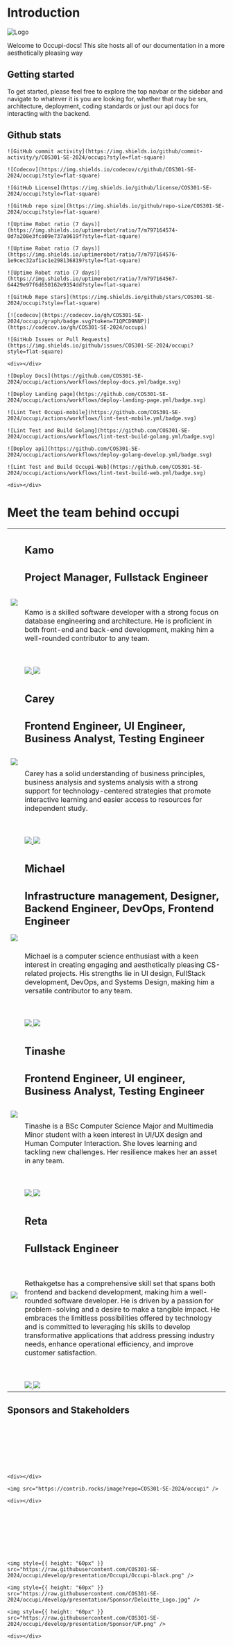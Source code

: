 # Introduction

![Logo](https://raw.githubusercontent.com/COS301-SE-2024/occupi/develop/presentation/Occupi/Occupi-black.png)

Welcome to Occupi-docs! This site hosts all of our documentation in a more aesthetically pleasing way

## Getting started

To get started, please feel free to explore the top navbar or the sidebar and navigate to whatever it is you are looking for, whether that may be srs, architecture, deployment, coding standards or just our api docs for interacting with the backend.

## Github stats

<div style={{ display: 'flex', justifyContent: 'space-between', flexWrap: "wrap" }}>
    <div></div>

    ![GitHub commit activity](https://img.shields.io/github/commit-activity/y/COS301-SE-2024/occupi?style=flat-square)

    ![Codecov](https://img.shields.io/codecov/c/github/COS301-SE-2024/occupi?style=flat-square)

    ![GitHub License](https://img.shields.io/github/license/COS301-SE-2024/occupi?style=flat-square)

    ![GitHub repo size](https://img.shields.io/github/repo-size/COS301-SE-2024/occupi?style=flat-square)

    ![Uptime Robot ratio (7 days)](https://img.shields.io/uptimerobot/ratio/7/m797164574-0d7a208e3fca09e737a9619f?style=flat-square)

    ![Uptime Robot ratio (7 days)](https://img.shields.io/uptimerobot/ratio/7/m797164576-1e9cec32af1ac1e298136819?style=flat-square)

    ![Uptime Robot ratio (7 days)](https://img.shields.io/uptimerobot/ratio/7/m797164567-64429e97f6d650162e9354dd?style=flat-square)

    ![GitHub Repo stars](https://img.shields.io/github/stars/COS301-SE-2024/occupi?style=flat-square)

    [![codecov](https://codecov.io/gh/COS301-SE-2024/occupi/graph/badge.svg?token=71QPCD9NNP)](https://codecov.io/gh/COS301-SE-2024/occupi)

    ![GitHub Issues or Pull Requests](https://img.shields.io/github/issues/COS301-SE-2024/occupi?style=flat-square)

    <div></div>

</div>

<div style={{ display: 'flex', justifyContent: 'space-between', flexWrap: "wrap" }}>
    <div></div>

    ![Deploy Docs](https://github.com/COS301-SE-2024/occupi/actions/workflows/deploy-docs.yml/badge.svg)

    ![Deploy Landing page](https://github.com/COS301-SE-2024/occupi/actions/workflows/deploy-landing-page.yml/badge.svg)

    ![Lint Test Occupi-mobile](https://github.com/COS301-SE-2024/occupi/actions/workflows/lint-test-mobile.yml/badge.svg)

    ![Lint Test and Build Golang](https://github.com/COS301-SE-2024/occupi/actions/workflows/lint-test-build-golang.yml/badge.svg)

    ![Deploy api](https://github.com/COS301-SE-2024/occupi/actions/workflows/deploy-golang-develop.yml/badge.svg)

    ![Lint Test and Build Occupi-Web](https://github.com/COS301-SE-2024/occupi/actions/workflows/lint-test-build-web.yml/badge.svg)

    <div></div>

</div>

# Meet the team behind occupi
<table style={{borderWidth: "1px", width: "100%", fontFamily: "Arial, sans-serif", borderCollapse: "collapse"}}>
  <tbody>
  <tr>
    <td style={{verticalAlign: "top", width: "auto", border: "0", padding: "10px", width: "250px"}}>
      <img src="https://raw.githubusercontent.com/COS301-SE-2024/occupi/develop/images/kamo.png"/>
    </td>
    <td style={{verticalAlign: "top", width: "auto", border: "0", padding: "10px"}}>
      <h2><b style={{fontSize: "18px"}}>Kamo</b></h2>
      <h2><b style={{fontSize: "16px"}}>Project Manager, Fullstack Engineer</b></h2><br/>
      <p>Kamo is a skilled software developer with a strong focus on database engineering and architecture. He is proficient in both front-end and back-end development, making him a well-rounded contributor to any team.</p>
      <br/><br/>
      <a href="https://github.com/KamogeloMoeketse" style={{textDecoration: "none", marginRight: "10px", display: "inline-block", verticalAlign: "middle"}}>
        <img src="https://skillicons.dev/icons?i=github"/>
      </a>
      <a href="https://www.linkedin.com/in/kamogelo-moeketse-a49351211/" style={{textDecoration: "none", marginRight: "10px", display: "inline-block", verticalAlign: "middle"}}>
        <img src="https://skillicons.dev/icons?i=linkedin"/>
      </a>
    </td>
  </tr>
  <tr>
    <td style={{verticalAlign: "top", width: "auto", border: "0", padding: "10px", width: "250px"}}>
      <img src="https://raw.githubusercontent.com/COS301-SE-2024/occupi/develop/images/carey.png"/>
    </td>
    <td style={{verticalAlign: "top", width: "auto", border: "0", padding: "10px"}}>
      <h2><b style={{fontSize: "18px"}}>Carey</b></h2>
      <h2><b style={{fontSize: "16px"}}>Frontend Engineer, UI Engineer, Business Analyst, Testing Engineer</b></h2><br/>
      <p>Carey has a solid understanding of business principles, business analysis and systems analysis with a strong support for technology-centered strategies that promote interactive learning and easier access to resources for independent study.</p>
      <br/><br/>
      <a href="https://github.com/u21631532" style={{textDecoration: "none", marginRight: "10px", display: "inline-block", verticalAlign: "middle"}}>
        <img src="https://skillicons.dev/icons?i=github"/>
      </a>
      <a href="https://www.linkedin.com/in/cmokou/" style={{textDecoration: "none", marginRight: "10px", display: "inline-block", verticalAlign: "middle"}}>
        <img src="https://skillicons.dev/icons?i=linkedin"/>
      </a>
    </td>
  </tr>
  <tr>
    <td style={{verticalAlign: "top", width: "auto", border: "0", padding: "10px", width: "250px"}}>
      <img src="https://raw.githubusercontent.com/COS301-SE-2024/occupi/develop/images/michael.png"/>
    </td>
    <td style={{verticalAlign: "top", width: "auto", border: "0", padding: "10px"}}>
      <h2><b style={{fontSize: "18px"}}>Michael</b></h2>
      <h2><b style={{fontSize: "16px"}}>Infrastructure management, Designer, Backend Engineer, DevOps, Frontend Engineer</b></h2><br/>
      <p>Michael is a computer science enthusiast with a keen interest in creating engaging and aesthetically pleasing CS-related projects. His strengths lie in UI design, FullStack development, DevOps, and Systems Design, making him a versatile contributor to any team.</p>
      <br/><br/>
      <a href="https://github.com/waveyboym" style={{textDecoration: "none", marginRight: "10px", display: "inline-block", verticalAlign: "middle"}}>
        <img src="https://skillicons.dev/icons?i=github"/>
      </a>
      <a href="https://www.linkedin.com/in/wavey/" style={{textDecoration: "none", marginRight: "10px", display: "inline-block", verticalAlign: "middle"}}>
        <img src="https://skillicons.dev/icons?i=linkedin"/>
      </a>
    </td>
  </tr>
  <tr>
    <td style={{verticalAlign: "top", width: "auto", border: "0", padding: "10px", width: "250px"}}>
      <img src="https://raw.githubusercontent.com/COS301-SE-2024/occupi/develop/images/tinashe.png"/>
    </td>
    <td style={{verticalAlign: "top", width: "auto", border: "0", padding: "10px"}}>
      <h2><b style={{fontSize: "18px"}}>Tinashe</b></h2>
      <h2><b style={{fontSize: "16px"}}>Frontend Engineer, UI engineer, Business Analyst, Testing Engineer</b></h2><br/>
      <p>Tinashe is a BSc Computer Science Major and Multimedia Minor student with a keen interest in UI/UX design and Human Computer Interaction. She loves learning and tackling new challenges. Her resilience makes her an asset in any team.</p>
      <br/><br/>
      <a href="https://github.com/Tinashe-Austin" style={{textDecoration: "none", marginRight: "10px", display: "inline-block", verticalAlign: "middle"}}>
        <img src="https://skillicons.dev/icons?i=github"/>
      </a>
      <a href="http://www.linkedin.com/in/tinashe-austin" style={{textDecoration: "none", marginRight: "10px", display: "inline-block", verticalAlign: "middle"}}>
        <img src="https://skillicons.dev/icons?i=linkedin"/>
      </a>
    </td>
  </tr>
  <tr>
    <td style={{verticalAlign: "top", width: "auto", border: "0", padding: "10px", width: "250px"}}>
      <img src="https://raw.githubusercontent.com/COS301-SE-2024/occupi/develop/images/retha.png"/>
    </td>
    <td style={{verticalAlign: "top", width: "auto", border: "0", padding: "10px"}}>
      <h2><b style={{fontSize: "18px"}}>Reta</b></h2>
      <h2><b style={{fontSize: "16px"}}>Fullstack Engineer</b></h2><br/>
      <p>Rethakgetse has a comprehensive skill set that spans both frontend and backend development, making him a well-rounded software developer. He is driven by a passion for problem-solving and a desire to make a tangible impact. He embraces the limitless possibilities offered by technology and is committed to leveraging his skills to develop transformative applications that address pressing industry needs, enhance operational efficiency, and improve customer satisfaction.</p>
      <br/><br/>
      <a href="https://github.com/Rethakgetse-Manaka" style={{textDecoration: "none", marginRight: "10px", display: "inline-block", verticalAlign: "middle"}}>
        <img src="https://skillicons.dev/icons?i=github"/>
      </a>
      <a href="http://www.linkedin.com/in/rethakgetse-manaka-7847bb227" style={{textDecoration: "none", marginRight: "10px", display: "inline-block", verticalAlign: "middle"}}>
        <img src="https://skillicons.dev/icons?i=linkedin"/>
      </a>
    </td>
  </tr>
  </tbody>
</table>

## Sponsors and Stakeholders
<br></br>
<br></br>
<br></br>
<div style={{ display: 'flex', flexDirection: "column", alignItems: 'center'}}>

    <div></div>

    <img src="https://contrib.rocks/image?repo=COS301-SE-2024/occupi" />

    <div></div>

</div>
<br></br>
<br></br>
<br></br>
<div style={{ display: 'flex', justifyContent: 'space-between', flexWrap: "wrap" }}>
    <div></div>

    <img style={{ height: "60px" }} src="https://raw.githubusercontent.com/COS301-SE-2024/occupi/develop/presentation/Occupi/Occupi-black.png" />

    <img style={{ height: "60px" }} src="https://raw.githubusercontent.com/COS301-SE-2024/occupi/develop/presentation/Sponsor/Deloitte_Logo.jpg" />

    <img style={{ height: "60px" }} src="https://raw.githubusercontent.com/COS301-SE-2024/occupi/develop/presentation/Sponsor/UP.png" />

    <div></div>

</div>
